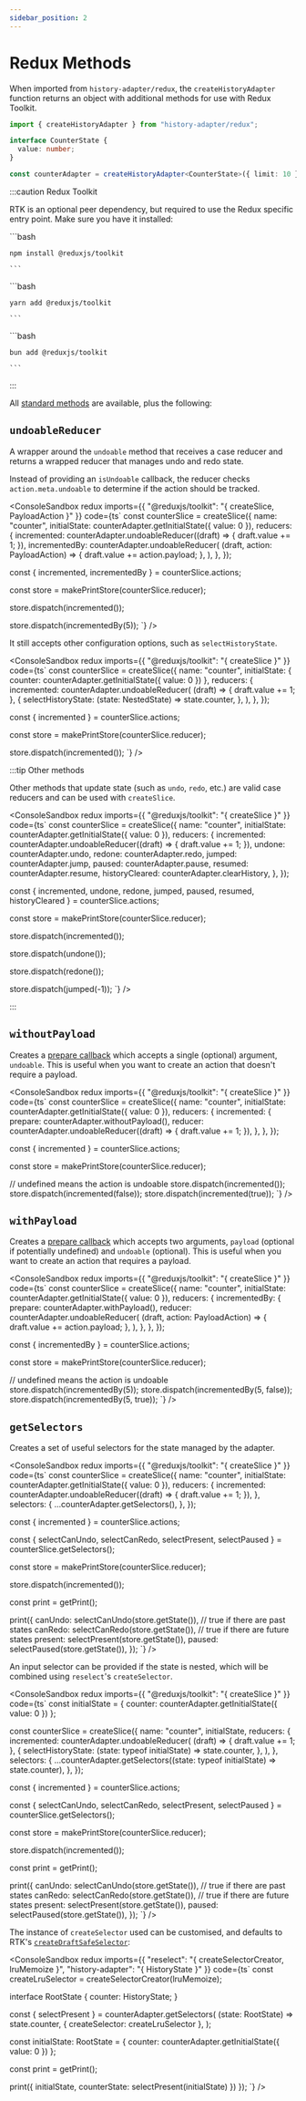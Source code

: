 ```yaml
---
sidebar_position: 2
---
```



# Redux Methods

When imported from `history-adapter/redux`, the `createHistoryAdapter` function returns an object with additional methods for use with Redux Toolkit.

```ts
import { createHistoryAdapter } from "history-adapter/redux";

interface CounterState {
  value: number;
}

const counterAdapter = createHistoryAdapter<CounterState>({ limit: 10 });
```

:::caution Redux Toolkit

RTK is an optional peer dependency, but required to use the Redux specific entry point. Make sure you have it installed:


<Tabs groupId="package-manager">
  <TabItem value="npm" default>
    ```bash
    
    npm install @reduxjs/toolkit

    ```

  </TabItem>
  <TabItem value="yarn">
    ```bash

    yarn add @reduxjs/toolkit

    ```

  </TabItem>
  <TabItem value="bun">
    ```bash

    bun add @reduxjs/toolkit

    ```

  </TabItem>
</Tabs>

:::

All [standard methods](/api/standard) are available, plus the following:

## `undoableReducer`

A wrapper around the `undoable` method that receives a case reducer and returns a wrapped reducer that manages undo and redo state.

Instead of providing an `isUndoable` callback, the reducer checks `action.meta.undoable` to determine if the action should be tracked.

<ConsoleSandbox
  redux
  imports={{ "@reduxjs/toolkit": "{ createSlice, PayloadAction }" }}
  code={ts`
const counterSlice = createSlice({
  name: "counter",
  initialState: counterAdapter.getInitialState({ value: 0 }),
  reducers: {
    incremented: counterAdapter.undoableReducer((draft) => {
      draft.value += 1;
    }),
    incrementedBy: counterAdapter.undoableReducer(
      (draft, action: PayloadAction<number>) => {
        draft.value += action.payload;
      },
    ),
  },
});

const { incremented, incrementedBy } = counterSlice.actions;

const store = makePrintStore(counterSlice.reducer);

store.dispatch(incremented());

store.dispatch(incrementedBy(5));
`}
/>

It still accepts other configuration options, such as `selectHistoryState`.

<ConsoleSandbox
  redux
  imports={{ "@reduxjs/toolkit": "{ createSlice }" }}
  code={ts`
const counterSlice = createSlice({
  name: "counter",
  initialState: { counter: counterAdapter.getInitialState({ value: 0 }) },
  reducers: {
    incremented: counterAdapter.undoableReducer(
      (draft) => {
        draft.value += 1;
      },
      {
        selectHistoryState: (state: NestedState) => state.counter,
      },
    ),
  },
});

const { incremented } = counterSlice.actions;

const store = makePrintStore(counterSlice.reducer);

store.dispatch(incremented());
`} />

:::tip Other methods

Other methods that update state (such as `undo`, `redo`, etc.) are valid case reducers and can be used with `createSlice`.

<ConsoleSandbox
  redux
  imports={{ "@reduxjs/toolkit": "{ createSlice }" }}
  code={ts`
const counterSlice = createSlice({
  name: "counter",
  initialState: counterAdapter.getInitialState({ value: 0 }),
  reducers: {
    incremented: counterAdapter.undoableReducer((draft) => {
      draft.value += 1;
    }),
    undone: counterAdapter.undo,
    redone: counterAdapter.redo,
    jumped: counterAdapter.jump,
    paused: counterAdapter.pause,
    resumed: counterAdapter.resume,
    historyCleared: counterAdapter.clearHistory,
  },
});

const { incremented, undone, redone, jumped, paused, resumed, historyCleared } = counterSlice.actions;

const store = makePrintStore(counterSlice.reducer);

store.dispatch(incremented());

store.dispatch(undone());

store.dispatch(redone());

store.dispatch(jumped(-1));
`} />

:::

## `withoutPayload`

Creates a [prepare callback](https://redux-toolkit.js.org/api/createSlice#customizing-generated-action-creators) which accepts a single (optional) argument, `undoable`. This is useful when you want to create an action that doesn't require a payload.

<ConsoleSandbox
  redux
  imports={{ "@reduxjs/toolkit": "{ createSlice }" }}
  code={ts`
const counterSlice = createSlice({
  name: "counter",
  initialState: counterAdapter.getInitialState({ value: 0 }),
  reducers: {
    incremented: {
      prepare: counterAdapter.withoutPayload(),
      reducer: counterAdapter.undoableReducer((draft) => {
        draft.value += 1;
      }),
    },
  },
});

const { incremented } = counterSlice.actions;

const store = makePrintStore(counterSlice.reducer);

// undefined means the action is undoable
store.dispatch(incremented());
store.dispatch(incremented(false));
store.dispatch(incremented(true));
`} />

## `withPayload`

Creates a [prepare callback](https://redux-toolkit.js.org/api/createSlice#customizing-generated-action-creators) which accepts two arguments, `payload` (optional if potentially undefined) and `undoable` (optional). This is useful when you want to create an action that requires a payload.

<ConsoleSandbox
  redux
  imports={{ "@reduxjs/toolkit": "{ createSlice }" }}
  code={ts`
const counterSlice = createSlice({
  name: "counter",
  initialState: counterAdapter.getInitialState({ value: 0 }),
  reducers: {
    incrementedBy: {
      prepare: counterAdapter.withPayload<number>(),
      reducer: counterAdapter.undoableReducer(
        (draft, action: PayloadAction<number>) => {
          draft.value += action.payload;
        },
      ),
    },
  },
});

const { incrementedBy } = counterSlice.actions;

const store = makePrintStore(counterSlice.reducer);

// undefined means the action is undoable
store.dispatch(incrementedBy(5));
store.dispatch(incrementedBy(5, false));
store.dispatch(incrementedBy(5, true));
`} />

## `getSelectors`

Creates a set of useful selectors for the state managed by the adapter.

<ConsoleSandbox
  redux
  imports={{ "@reduxjs/toolkit": "{ createSlice }" }}
  code={ts`
const counterSlice = createSlice({
  name: "counter",
  initialState: counterAdapter.getInitialState({ value: 0 }),
  reducers: {
    incremented: counterAdapter.undoableReducer((draft) => {
      draft.value += 1;
    }),
  },
  selectors: {
    ...counterAdapter.getSelectors(),
  },
});

const { incremented } = counterSlice.actions;

const { selectCanUndo, selectCanRedo, selectPresent, selectPaused } =
  counterSlice.getSelectors();

const store = makePrintStore(counterSlice.reducer);

store.dispatch(incremented());

const print = getPrint();

print({
  canUndo: selectCanUndo(store.getState()), // true if there are past states
  canRedo: selectCanRedo(store.getState()), // true if there are future states
  present: selectPresent(store.getState()),
  paused: selectPaused(store.getState()),
});
`} />

An input selector can be provided if the state is nested, which will be combined using `reselect`'s `createSelector`.

<ConsoleSandbox
  redux
  imports={{ "@reduxjs/toolkit": "{ createSlice }" }}
  code={ts`
const initialState = { counter: counterAdapter.getInitialState({ value: 0 }) };

const counterSlice = createSlice({
  name: "counter",
  initialState,
  reducers: {
    incremented: counterAdapter.undoableReducer(
      (draft) => {
        draft.value += 1;
      },
      {
        selectHistoryState: (state: typeof initialState) => state.counter,
      },
    ),
  },
  selectors: {
    ...counterAdapter.getSelectors((state: typeof initialState) => state.counter),
  },
});

const { incremented } = counterSlice.actions;

const { selectCanUndo, selectCanRedo, selectPresent, selectPaused } =
  counterSlice.getSelectors();

const store = makePrintStore(counterSlice.reducer);

store.dispatch(incremented());

const print = getPrint();

print({
  canUndo: selectCanUndo(store.getState()), // true if there are past states
  canRedo: selectCanRedo(store.getState()), // true if there are future states
  present: selectPresent(store.getState()),
  paused: selectPaused(store.getState()),
});
`} />

The instance of `createSelector` used can be customised, and defaults to RTK's [`createDraftSafeSelector`](https://redux-toolkit.js.org/api/createSelector#createdraftsafeselector):

<ConsoleSandbox
  redux
  imports={{ "reselect": "{ createSelectorCreator, lruMemoize }", "history-adapter": "{ HistoryState }" }}
  code={ts`
const createLruSelector = createSelectorCreator(lruMemoize);

interface RootState {
  counter: HistoryState<CounterState>;
}

const { selectPresent } = counterAdapter.getSelectors(
  (state: RootState) => state.counter,
  { createSelector: createLruSelector },
);

const initialState: RootState = { counter: counterAdapter.getInitialState({ value: 0 }) };

const print = getPrint();

print({ initialState, counterState: selectPresent(initialState)  }) });
`} />
